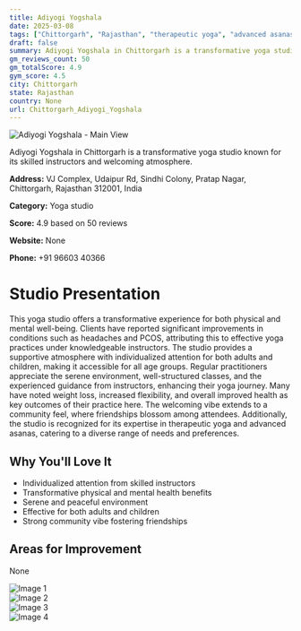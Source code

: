 ```yaml
---
title: Adiyogi Yogshala
date: 2025-03-08
tags: ["Chittorgarh", "Rajasthan", "therapeutic yoga", "advanced asanas", "welcoming atmosphere", "individual attention", "Chittorgarh"]  
draft: false
summary: Adiyogi Yogshala in Chittorgarh is a transformative yoga studio known for its skilled instructors and welcoming atmosphere.
gm_reviews_count: 50
gm_totalScore: 4.9
gym_score: 4.5
city: Chittorgarh
state: Rajasthan
country: None
url: Chittorgarh_Adiyogi_Yogshala
---
```


<div className="aspect-[16/9] relative my-8">
  <img 
    src="https://lh5.googleusercontent.com/p/AF1QipNbxBpv4JqDvTeA1i3dS1I11nTaLz-mDpLnNCIP=w1920-h1080-k-no"
    alt="Adiyogi Yogshala - Main View"
    className="object-cover absolute inset-0 w-full h-full rounded-lg"
  />
</div>

Adiyogi Yogshala in Chittorgarh is a transformative yoga studio known for its skilled instructors and welcoming atmosphere.

**Address:** VJ Complex, Udaipur Rd, Sindhi Colony, Pratap Nagar, Chittorgarh, Rajasthan 312001, India

**Category:** Yoga studio

**Score:** 4.9 based on 50 reviews

**Website:** None

**Phone:** +91 96603 40366

# Studio Presentation

This yoga studio offers a transformative experience for both physical and mental well-being. Clients have reported significant improvements in conditions such as headaches and PCOS, attributing this to effective yoga practices under knowledgeable instructors. The studio provides a supportive atmosphere with individualized attention for both adults and children, making it accessible for all age groups. Regular practitioners appreciate the serene environment, well-structured classes, and the experienced guidance from instructors, enhancing their yoga journey. Many have noted weight loss, increased flexibility, and overall improved health as key outcomes of their practice here.
The welcoming vibe extends to a community feel, where friendships blossom among attendees. Additionally, the studio is recognized for its expertise in therapeutic yoga and advanced asanas, catering to a diverse range of needs and preferences.

## Why You'll Love It

- Individualized attention from skilled instructors
- Transformative physical and mental health benefits
- Serene and peaceful environment
- Effective for both adults and children
- Strong community vibe fostering friendships

## Areas for Improvement

None

<div className="grid grid-cols-1 xl:grid-cols-2 gap-4 my-8">
<div className="aspect-[4/3] relative"><img src="https://lh3.googleusercontent.com/p/AF1QipOyM_G-XV4FcVeW2GaCuNjYLcxeT2ENm2IzTdm5=w1920-h1080-k-no" alt="Image 1" className="object-cover absolute inset-0 w-full h-full rounded-lg" /></div>
<div className="aspect-[4/3] relative"><img src="https://lh3.googleusercontent.com/p/AF1QipP0_RA51G2gEF0DmH0vp6aVKA0AYNkwyYoKnem9=w1920-h1080-k-no" alt="Image 2" className="object-cover absolute inset-0 w-full h-full rounded-lg" /></div>
<div className="aspect-[4/3] relative"><img src="https://lh5.googleusercontent.com/p/AF1QipOBj_5H7ZCd3rFyqkqsr71nbRIRDHXzHuQ6yFif=w1920-h1080-k-no" alt="Image 3" className="object-cover absolute inset-0 w-full h-full rounded-lg" /></div>
<div className="aspect-[4/3] relative"><img src="https://lh5.googleusercontent.com/p/AF1QipOM2RvWvioUFcBJd2iwNU3nLGZmyJ0MXA0Domtj=w1920-h1080-k-no" alt="Image 4" className="object-cover absolute inset-0 w-full h-full rounded-lg" /></div>
</div>